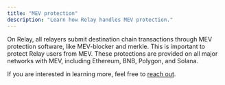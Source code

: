 ```yaml
---
title: "MEV protection"
description: "Learn how Relay handles MEV protection."
---
```


On Relay, all relayers submit destination chain transactions through MEV protection software, like MEV-blocker and merkle. This is important to protect Relay users from MEV. These protections are provided on all major networks with MEV, including Ethereum, BNB, Polygon, and Solana.

If you are interested in learning more, feel free to [reach out](#intercom).

